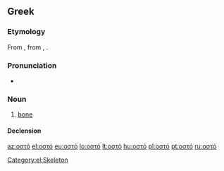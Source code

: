 ==Greek==

===Etymology===
From {{etyl|grc|el}} {{term|ὀστέον|tr=osteon|lang=grc}}, from {{etyl|ine-pro|el}} {{recons|h₃estH-|lang=ine-pro}}, {{recons|h₃ost-|lang=ine-pro}}.

===Pronunciation===
* {{IPA|[o̞ˈsto̞]|lang=el}}

===Noun===
{{el-noun|n|ostó|οστά|sort=οστο}}

# [[bone]] {{qualifier|part of skeleton}}

====Declension====
{{el-nN-ο-α-1|οστ}}

[[Category:el:Skeleton]]

[[az:οστό]]
[[el:οστό]]
[[eu:οστό]]
[[lo:οστό]]
[[lt:οστό]]
[[hu:οστό]]
[[pl:οστό]]
[[pt:οστό]]
[[ru:οστό]]
